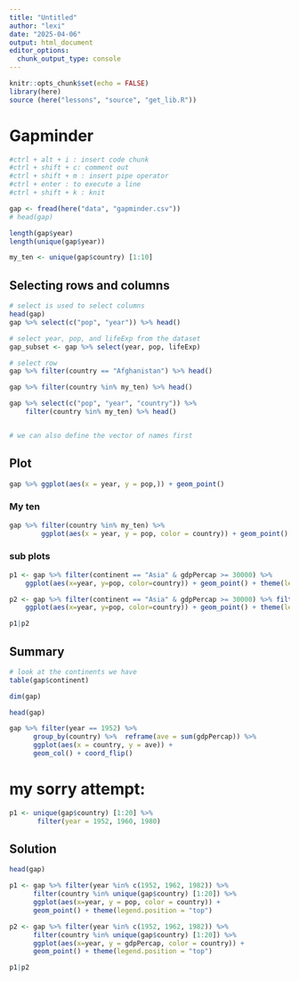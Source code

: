 ```yaml
---
title: "Untitled"
author: "lexi"
date: "2025-04-06"
output: html_document
editor_options: 
  chunk_output_type: console
---
```


```r
knitr::opts_chunk$set(echo = FALSE)
library(here)
source (here("lessons", "source", "get_lib.R"))
```

# Gapminder

```r
#ctrl + alt + i : insert code chunk
#ctrl + shift + c: comment out
#ctrl + shift + m : insert pipe operator
#ctrl + enter : to execute a line
#ctrl + shift + k : knit

gap <- fread(here("data", "gapminder.csv"))
# head(gap)

length(gap$year)
length(unique(gap$year))

my_ten <- unique(gap$country) [1:10]

```
## Selecting rows and columns
```r
# select is used to select columns
head(gap)
gap %>% select(c("pop", "year")) %>% head()

# select year, pop, and lifeExp from the dataset
gap_subset <- gap %>% select(year, pop, lifeExp)

# select row
gap %>% filter(country == "Afghanistan") %>% head()

gap %>% filter(country %in% my_ten) %>% head()

gap %>% select(c("pop", "year", "country")) %>% 
    filter(country %in% my_ten) %>% head()


# we can also define the vector of names first

```



## Plot

```r
gap %>% ggplot(aes(x = year, y = pop,)) + geom_point()
```

### My ten
```r
gap %>% filter(country %in% my_ten) %>% 
        ggplot(aes(x = year, y = pop, color = country)) + geom_point() + theme(legend.position = "top")
```



### sub plots
```r
p1 <- gap %>% filter(continent == "Asia" & gdpPercap >= 30000) %>% 
    ggplot(aes(x=year, y=pop, color=country)) + geom_point() + theme(legend.position = "top")

p2 <- gap %>% filter(continent == "Asia" & gdpPercap >= 30000) %>% filter(pop<5000000) %>% 
    ggplot(aes(x=year, y=pop, color=country)) + geom_point() + theme(legend.position = "top")

p1|p2

```

## Summary
```r
# look at the continents we have
table(gap$continent)

dim(gap)

head(gap)

gap %>% filter(year == 1952) %>% 
      group_by(country) %>%  reframe(ave = sum(gdpPercap)) %>% 
      ggplot(aes(x = country, y = ave)) + 
      geom_col() + coord_flip()
```

# my sorry attempt:
```r
p1 <- unique(gap$country) [1:20] %>% 
       filter(year = 1952, 1960, 1980)
```


## Solution

```r
head(gap)

p1 <- gap %>% filter(year %in% c(1952, 1962, 1982)) %>% 
      filter(country %in% unique(gap$country) [1:20]) %>% 
      ggplot(aes(x=year, y = pop, color = country)) +
      geom_point() + theme(legend.position = "top")

p2 <- gap %>% filter(year %in% c(1952, 1962, 1982)) %>% 
      filter(country %in% unique(gap$country) [1:20]) %>% 
      ggplot(aes(x=year, y = gdpPercap, color = country)) +
      geom_point() + theme(legend.position = "top")

p1|p2
```



